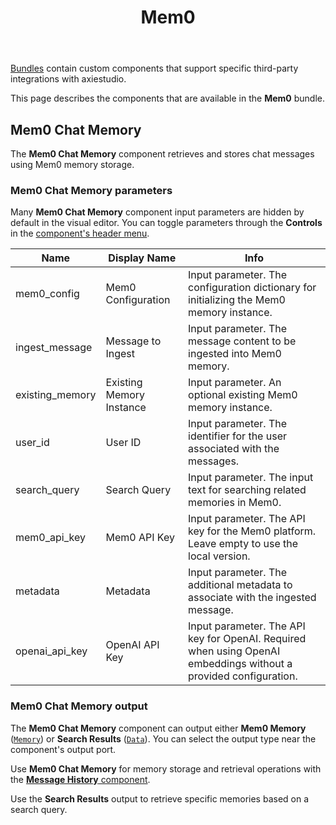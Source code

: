 ﻿---
title: Mem0
slug: /bundles-mem0
---


[Bundles](/components-bundle-components) contain custom components that support specific third-party integrations with axiestudio.

This page describes the components that are available in the **Mem0** bundle.

## Mem0 Chat Memory

The **Mem0 Chat Memory** component retrieves and stores chat messages using Mem0 memory storage.

### Mem0 Chat Memory parameters

Many **Mem0 Chat Memory** component input parameters are hidden by default in the visual editor.
You can toggle parameters through the <Icon name="SlidersHorizontal" aria-hidden="true"/> **Controls** in the [component's header menu](/concepts-components#component-menus).

| Name | Display Name | Info |
|------|--------------|------|
| mem0_config | Mem0 Configuration | Input parameter. The configuration dictionary for initializing the Mem0 memory instance. |
| ingest_message | Message to Ingest | Input parameter. The message content to be ingested into Mem0 memory. |
| existing_memory | Existing Memory Instance | Input parameter. An optional existing Mem0 memory instance. |
| user_id | User ID | Input parameter. The identifier for the user associated with the messages. |
| search_query | Search Query | Input parameter. The input text for searching related memories in Mem0. |
| mem0_api_key | Mem0 API Key | Input parameter. The API key for the Mem0 platform. Leave empty to use the local version. |
| metadata | Metadata | Input parameter. The additional metadata to associate with the ingested message. |
| openai_api_key | OpenAI API Key | Input parameter. The API key for OpenAI. Required when using OpenAI embeddings without a provided configuration. |

### Mem0 Chat Memory output

The **Mem0 Chat Memory** component can output either **Mem0 Memory** ([`Memory`](/data-types#memory)) or **Search Results** ([`Data`](/data-types#data)).
You can select the output type near the component's output port.

Use **Mem0 Chat Memory** for memory storage and retrieval operations with the [**Message History** component](/components-helpers#message-history).

Use the **Search Results** output to retrieve specific memories based on a search query.